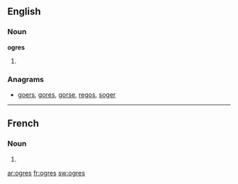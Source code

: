 ==English==

===Noun===
'''ogres'''

# {{plural of|[[ogre]]}}

===Anagrams===
* {{alphagram|egors}} [[goers#English|goers]], [[gores#English|gores]], [[gorse#English|gorse]], [[regos#English|regos]], [[soger#English|soger]]
----
==French==

===Noun===
{{infl|fr|plural}} {{m|p}}

# {{plural of|[[ogre#French|ogre]]|lang=fr}}

[[ar:ogres]]
[[fr:ogres]]
[[sw:ogres]]